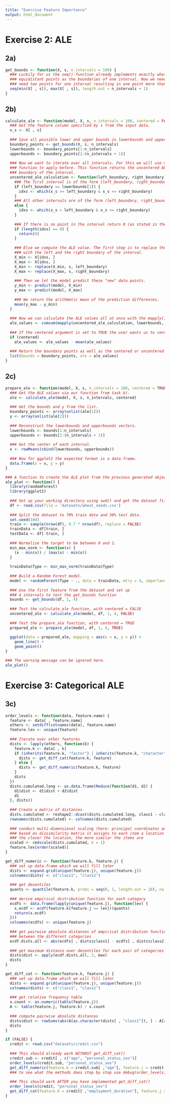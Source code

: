 ```yaml
---
title: "Exercise Feature Importance"
output: html_document
---
```

# Exercise 2: ALE
## 2a)
```r
get_bounds <- function(X, s, n_intervals = 100) {
  ### Luckily for us the seq()-function already implements exactly what we want if we take two neighboring 
  ### equidistant points as the boundaries of one interval. Now we need n_intervals + 1 points since we always
  ### need two points for one interval resulting in one point more than the number of intervals we want.
  seq(min(X[ , s]), max(X[ , s]), length.out = n_intervals + 1)
}
```

## 2b)
```r
calculate_ale <- function(model, X, s, n_intervals = 100, centered = FALSE) {
  ### Get the feature column specified by s from the input data.
  x_s <- X[ , s]
  
  ### Save all possible lower and upper bounds in lowerbounds and upperbounds, respectively. 
  boundary_points <- get_bounds(X, s, n_intervals)
  lowerbounds <- boundary_points[1:n_intervals]
  upperbounds <- boundary_points[2:(n_intervals + 1)]
  
  ### Now we want to iterate over all intervals. For this we will use mapply() in the following but for readability we define the
  ### function to apply before. This function returns the uncentered ALE value for one interval given the left and the right
  ### boundary of the interval.
  uncentered_ale_calculation <- function(left_boundary, right_boundary) {
    ### The first interval is of the form [left_boundary, right_boundary] (so that we do not ignore the points with the minimal feature value).
    if (left_boundary == lowerbounds[1]) {
      idxs <- which(x_s >= left_boundary & x_s <= right_boundary)
    }
    ### All other intervals are of the form (left_boundary, right_boundary] (so that no point falls into two intervals).
    else {
      idxs <- which(x_s > left_boundary & x_s <= right_boundary)
    }
    
    ### If there is no point in the interval return 0 (as stated in the task).
    if (length(idxs) == 0) {
      return(0)
    }
    
    ### Else we compute the ALE value. The first step is to replace the feature values of all the points that fall into the interval
    ### with the left and the right boundary of the interval.
    X_min <- X[idxs, ]
    X_max <- X[idxs, ]
    X_min <- replace(X_min, s, left_boundary)
    X_max <- replace(X_max, s, right_boundary)
    
    ### Then we let the model predict these "new" data points.
    y_min <- predict(model, X_min)
    y_max <- predict(model, X_max)
    
    ### We return the arithmetic mean of the prediction differences.
    mean(y_max - y_min)
  }
  
  ### Now we can calculate the ALE values all at once with the mapply()-function. We accumulate them via the cumsum()-function.
  ale_values <- cumsum(mapply(uncentered_ale_calculation, lowerbounds, upperbounds))
  
  ### If the centered argument is set to TRUE the user wants us to center the ALE values.
  if (centered)
    ale_values <- ale_values - mean(ale_values)
  
  ### Return the boundary points as well as the centered or uncentered ALE values.
  list(bounds = boundary_points, ale = ale_values)
}
```

## 2c)
```r
prepare_ale <- function(model, X, s, n_intervals = 100, centered = TRUE) {
  ### Get the ALE values via our function from task b).
  ale <- calculate_ale(model, X, s, n_intervals, centered)
  
  ### Get the bounds and y from the list.
  boundary_points <- array(unlist(ale[1]))
  y <- array(unlist(ale[2]))
  
  ### Reconstruct the lowerbounds and upperbounds vectors.
  lowerbounds <- bounds[1:n_intervals]
  upperbounds <- bounds[2:(n_intervals + 1)]
  
  ### Get the center of each interval.
  x <- rowMeans(cbind(lowerbounds, upperbounds))
  
  ### Now for ggplot2 the expected format is a data.frame.
  data.frame(x = x, y = y)
}

### A function to create the ALE plot from the previous generated objects.
ale_plot <- function() {
  library(randomForest)
  library(ggplot2)
  
  ### Set up your working directory using swd() and get the dataset file. 
  df <- read.csv(file = 'datasets/wheat_seeds.csv')
  
  ### Split the dataset to 70% train data and 30% test data.
  set.seed(100)
  train <- sample(nrow(df), 0.7 * nrow(df), replace = FALSE)
  trainData <- df[train, ]
  testData <- df[-train, ]
  
  ### Normalize the target to be between 0 and 1.
  min_max_norm <- function(x) {
    (x - min(x)) / (max(x) - min(x))
  }
  
  trainData$Type <- min_max_norm(trainData$Type)
  
  ### Build a Random Forest model.
  model <- randomForest(Type ~ ., data = trainData, mtry = 4, importance = TRUE)
  
  ### Use the first feature from the dataset and set up
  ### 4 intervals to test the get_bounds function
  bounds <- get_bounds(df, 1, 4)
  
  ### Test the calculate_ale function, with centered = FALSE
  uncentered_ale <- calculate_ale(model, df, 1, 4, FALSE)
  
  ### Test the prepare_ale function, with centered = TRUE
  prepared_ale <- prepare_ale(model, df, 1, 4, TRUE)
  
  ggplot(data = prepared_ale, mapping = aes(x = x, y = y)) + 
    geom_line() + 
    geom_point()
}

### The warning message can be ignored here.
ale_plot()
```

# Exercise 3: Categorical ALE
## 3c)
```r
order_levels <- function(data, feature.name) {
  feature <- data[ , feature.name]
  others <- setdiff(colnames(data), feature.name)
  feature.lev <- unique(feature)
  
  ### Iterate over other features 
  dists <- lapply(others, function(k) {
    feature.k <- data[ , k]
    if (inherits(feature.k, "factor") | inherits(feature.k, "character")) {
      dists <- get_diff_cat(feature.k, feature)
    } else {
      dists <- get_diff_numeric(feature.k, feature)
    }
    dists
  })
  dists.cumulated.long <- as.data.frame(Reduce(function(d1, d2) {
    d1$dist <- d1$dist + d2$dist
    d1
  }, dists))
  
  ### Create a matrix of distances
  dists.cumulated <- reshape2::dcast(dists.cumulated.long, class1 ~ class2, value.var = "dist")[ , -1]
  rownames(dists.cumulated) <- colnames(dists.cumulated)
  
  ### conduct multi-dimensional scaling (here: principal coordinates analysis)
  ### based on dissimilarity matrix it assigns to each item a location in a low dimensional space 
  ### the closer the location, the more similar the items are
  scaled <- cmdscale(dists.cumulated, k = 1)
  feature.lev[order(scaled)]
}

get_diff_numeric <- function(feature.k, feature.j) {
  ### set up data.frame which we will fill later
  dists <- expand.grid(unique(feature.j), unique(feature.j))
  colnames(dists) <- c("class1", "class2")
  
  ### get decentiles
  quants <- quantile(feature.k, probs = seq(0, 1, length.out = 10), na.rm = TRUE, names = FALSE)
  
  ### derive empirical distribution function for each category
  ecdfs <- data.frame(lapply(unique(feature.j), function(lev) {
    x.ecdf <- ecdf(feature.k[feature.j == lev])(quants)
    return(x.ecdf)
  }))
  colnames(ecdfs) <- unique(feature.j)
  
  ### get pairwise absolute distances of empirical distribution function 
  ### between the different categories
  ecdf.dists.all <- abs(ecdfs[ , dists$class1] - ecdfs[ , dists$class2])
  
  ### get maximum distance over decentiles for each pair of categories
  dists$dist <- apply(ecdf.dists.all, 2, max)
  dists
}

get_diff_cat <- function(feature.k, feature.j) {
  ### set up data.frame which we will fill later
  dists <- expand.grid(unique(feature.j), unique(feature.j))
  colnames(dists) <- c("class1", "class2")
  
  ### get relative frequency table
  x.count <- as.numeric(table(feature.j))
  A <- table(feature.j, feature.k) / x.count
  
  ### compute pairwise absolute distances 
  dists$dist <- rowSums(abs(A[as.character(dists[ , "class1"]), ] - A[as.character(dists[ , "class2"]), ]))
  dists
}

if (FALSE) {
  credit <- read.csv("datasets/credit.csv")
  
  ### This should already work WITHOUT get_diff_cat()
  credit.sub <- credit[ , c("age", "personal_status_sex")]
  order_levels(credit.sub, "personal_status_sex")
  get_diff_numeric(feature.k = credit.sub[ ,"age"], feature.j = credit.sub[ ,"personal_status_sex"])
  ### to see what the methods does step by step use debug(order_levels) or debug(get_diff_numeric)
  
  ### This should work AFTER you have implemented get_diff_cat()
  order_levels(credit, "personal_status_sex")
  get_diff_cat(feature.k = credit[ ,"employment_duration"], feature.j = credit[ ,"personal_status_sex"])
}
```
